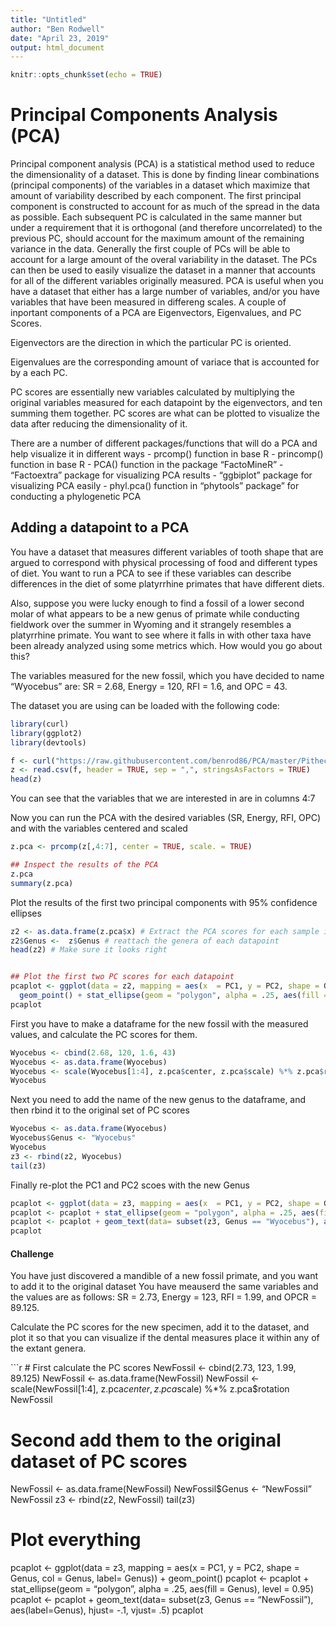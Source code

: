 ```yaml
---
title: "Untitled"
author: "Ben Rodwell"
date: "April 23, 2019"
output: html_document
---
```


```r
knitr::opts_chunk$set(echo = TRUE)
```

# Principal Components Analysis (PCA)
 
Principal component analysis (PCA) is a statistical method used to reduce the dimensionality of a dataset. This is done by finding linear combinations (principal components) of the variables in a dataset which maximize that amount of variability described by each component. The first principal component is constructed to account for as much of the spread in the data as possible. Each subsequent PC is calculated in the same manner but under a requirement that it is orthogonal (and therefore uncorrelated) to the previous PC, should account for the maximum amount of the remaining variance in the data. Generally the first couple of PCs will be able to account for a large amount of the overal variability in the dataset. The PCs can then be used to easily visualize the dataset in a manner that accounts for all of the different variables originally measured. 
PCA is useful when you have a dataset that either has a large number of variables, and/or you have variables that have been measured in differeng scales. A couple of inportant components of a PCA are Eigenvectors, Eigenvalues, and PC Scores. 


Eigenvectors are the direction in which the particular PC is oriented.

Eigenvalues are the corresponding amount of variace that is accounted for by a each PC.

PC scores are essentially new variables calculated by multiplying the original variables measured for each datapoint by the eigenvectors, and ten summing them together. PC scores are what can be plotted to visualize the data after reducing the dimensionality of it.

There are a number of different packages/functions that will do a PCA and help visualize it in different ways
 - prcomp() function in base R
 - princomp() function  in base R
 - PCA() function in the package "FactoMineR"
 - "Factoextra" package for visualizing PCA results
 - "ggbiplot" package for visualizing PCA easily
 - phyl.pca() function in "phytools" package" for conducting a phylogenetic PCA


















## Adding a datapoint to a PCA

You have a dataset that measures different variables of tooth shape that are argued to correspond with physical processing of food and different types of diet. You want to run a PCA to see if these variables can describe differences in the diet of some platyrrhine primates that have different diets. 

Also, suppose you were lucky enough to find a fossil of a lower second molar of what appears to be a new genus of primate while conducting fieldwork over the summer in Wyoming and it strangely resembles a platyrrhine primate. You want to see where it falls in with other taxa have been already analyzed using some metrics which. How would you go about this?  

The variables measured for the new fossil, which you have decided to name "Wyocebus" are:
SR = 2.68, Energy = 120, RFI = 1.6, and OPC = 43.

The dataset you are using can be loaded with the following code:
```r
library(curl)
library(ggplot2)
library(devtools)

f <- curl("https://raw.githubusercontent.com/benrod86/PCA/master/Pitheciine_Tooth_Data.csv")
z <- read.csv(f, header = TRUE, sep = ",", stringsAsFactors = TRUE)
head(z)
```
You can see that the variables that we are interested in are in columns 4:7

Now you can run the PCA with the desired variables (SR, Energy, RFI, OPC) and with the variables centered and scaled
```r
z.pca <- prcomp(z[,4:7], center = TRUE, scale. = TRUE)

## Inspect the results of the PCA
z.pca
summary(z.pca)
```

Plot the results of the first two principal components with 95% confidence ellipses
```r
z2 <- as.data.frame(z.pca$x) # Extract the PCA scores for each sample into a new dataframe
z2$Genus <-  z$Genus # reattach the genera of each datapoint
head(z2) # Make sure it looks right


## Plot the first two PC scores for each datapoint
pcaplot <- ggplot(data = z2, mapping = aes(x  = PC1, y = PC2, shape = Genus, col = Genus, label= Genus)) +
  geom_point() + stat_ellipse(geom = "polygon", alpha = .25, aes(fill = Genus), level = 0.95)
pcaplot
```

First you have to make a dataframe for the new fossil with the measured values, and calculate the PC scores for them. 
```r
Wyocebus <- cbind(2.68, 120, 1.6, 43)
Wyocebus <- as.data.frame(Wyocebus)
Wyocebus <- scale(Wyocebus[1:4], z.pca$center, z.pca$scale) %*% z.pca$rotation 
Wyocebus
```

Next you need to add the name of the new genus to the dataframe, and then rbind it to the original set of PC scores
```r
Wyocebus <- as.data.frame(Wyocebus)
Wyocebus$Genus <- "Wyocebus"
Wyocebus
z3 <- rbind(z2, Wyocebus)
tail(z3)
```

Finally re-plot the PC1 and PC2 scoes with the new Genus 
```r
pcaplot <- ggplot(data = z3, mapping = aes(x  = PC1, y = PC2, shape = Genus, col = Genus, label= Genus)) + geom_point()
pcaplot <- pcaplot + stat_ellipse(geom = "polygon", alpha = .25, aes(fill = Genus), level = 0.95)
pcaplot <- pcaplot + geom_text(data= subset(z3, Genus == "Wyocebus"), aes(label=Genus), hjust= -.1, vjust= .5)
pcaplot
```




#### Challenge
You have just discovered a mandible of a new fossil primate, and you want to add it to the original dataset
You have meauserd the same variables and the values are as follows: SR = 2.73, Energy = 123, RFI = 1.99, and OPCR = 89.125.

Calculate the PC scores for the new specimen, add it to the dataset, and plot it so that you can visualize if the dental measures place it within any of the extant genera.


```r
# First calculate the PC scores
NewFossil <- cbind(2.73, 123, 1.99, 89.125)
NewFossil <- as.data.frame(NewFossil)
NewFossil <- scale(NewFossil[1:4], z.pca$center, z.pca$scale) %*% z.pca$rotation 
NewFossil

# Second add them to the original dataset of PC scores
NewFossil <- as.data.frame(NewFossil)
NewFossil$Genus <- "NewFossil"
NewFossil
z3 <- rbind(z2, NewFossil)
tail(z3)

# Plot everything
pcaplot <- ggplot(data = z3, mapping = aes(x  = PC1, y = PC2, shape = Genus, col = Genus, label= Genus)) + geom_point()
pcaplot <- pcaplot + stat_ellipse(geom = "polygon", alpha = .25, aes(fill = Genus), level = 0.95)
pcaplot <- pcaplot + geom_text(data= subset(z3, Genus == "NewFossil"), aes(label=Genus), hjust= -.1, vjust= .5)
pcaplot
